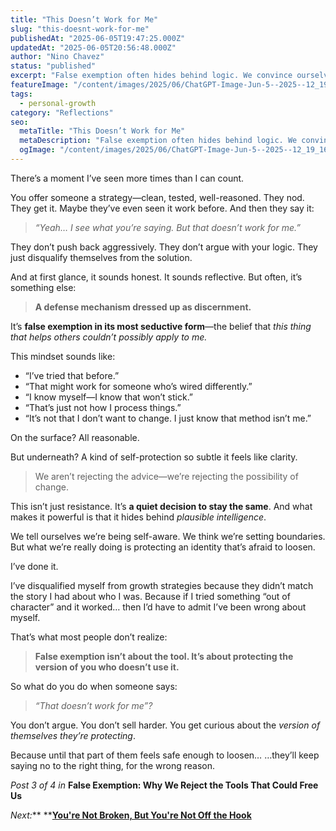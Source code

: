 ```yaml
---
title: "This Doesn’t Work for Me"
slug: "this-doesnt-work-for-me"
publishedAt: "2025-06-05T19:47:25.000Z"
updatedAt: "2025-06-05T20:56:48.000Z"
author: "Nino Chavez"
status: "published"
excerpt: "False exemption often hides behind logic. We convince ourselves that the strategy is valid, the tool makes sense—but not for someone like me. This isn’t ignorance. It’s identity-protection dressed up as reason."
featureImage: "/content/images/2025/06/ChatGPT-Image-Jun-5--2025--12_19_16-AM.png"
tags:
  - personal-growth
category: "Reflections"
seo:
  metaTitle: "This Doesn’t Work for Me"
  metaDescription: "False exemption often hides behind logic. We convince ourselves that the strategy is valid, the tool makes sense—but not for someone like me. This isn’t ignorance. It’s identity-protection dressed up as reason."
  ogImage: "/content/images/2025/06/ChatGPT-Image-Jun-5--2025--12_19_16-AM.png"
---
```

There’s a moment I’ve seen more times than I can count.

You offer someone a strategy—clean, tested, well-reasoned.
They nod. They get it. Maybe they’ve even seen it work before.
And then they say it:

> *“Yeah… I see what you’re saying. But that doesn’t work for me.”*

They don’t push back aggressively.
They don’t argue with your logic.
They just disqualify themselves from the solution.

And at first glance, it sounds honest.
It sounds reflective.
But often, it’s something else:

> **A defense mechanism dressed up as discernment.**

It’s **false exemption in its most seductive form**—the belief that *this thing that helps others couldn’t possibly apply to me.*

This mindset sounds like:

- “I’ve tried that before.”
- “That might work for someone who’s wired differently.”
- “I know myself—I know that won’t stick.”
- “That’s just not how I process things.”
- “It’s not that I don’t want to change. I just know that method isn’t me.”

On the surface? All reasonable.

But underneath?
A kind of self-protection so subtle it feels like clarity.

> We aren’t rejecting the advice—we’re rejecting the possibility of change.

This isn’t just resistance. It’s **a quiet decision to stay the same**.
And what makes it powerful is that it hides behind *plausible intelligence*.

We tell ourselves we’re being self-aware.
We think we’re setting boundaries.
But what we’re really doing is protecting an identity that’s afraid to loosen.

I’ve done it.

I’ve disqualified myself from growth strategies because they didn’t match the story I had about who I was.
Because if I tried something “out of character” and it worked…
then I’d have to admit I’ve been wrong about myself.

That’s what most people don’t realize:

> **False exemption isn’t about the tool. It’s about protecting the version of you who doesn’t use it.**

So what do you do when someone says:

> *“That doesn’t work for me”?*

You don’t argue.
You don’t sell harder.
You get curious about the *version of themselves they’re protecting*.

Because until that part of them feels safe enough to loosen…
…they’ll keep saying no to the right thing, for the wrong reason.

*Post 3 of 4 in* **False Exemption: Why We Reject the Tools That Could Free Us**

*Next:*** **[**You're Not Broken, But You're Not Off the Hook**](/youre-not-broken-but-youre-not-off-the-hook/)

